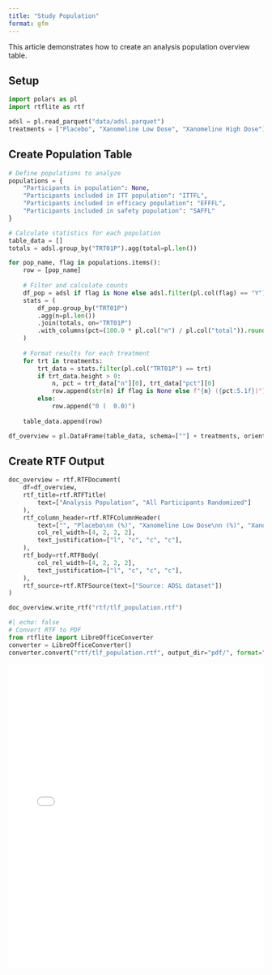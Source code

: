 ```yaml
---
title: "Study Population"
format: gfm
---
```


<!-- `.md` and `.py` files are generated from the `.qmd` file. Please edit that file. -->

This article demonstrates how to create an analysis population overview table.

## Setup

```python
import polars as pl
import rtflite as rtf

adsl = pl.read_parquet("data/adsl.parquet")
treatments = ["Placebo", "Xanomeline Low Dose", "Xanomeline High Dose"]
```

## Create Population Table

```python
# Define populations to analyze
populations = {
    "Participants in population": None,
    "Participants included in ITT population": "ITTFL",
    "Participants included in efficacy population": "EFFFL", 
    "Participants included in safety population": "SAFFL"
}

# Calculate statistics for each population
table_data = []
totals = adsl.group_by("TRT01P").agg(total=pl.len())

for pop_name, flag in populations.items():
    row = [pop_name]
    
    # Filter and calculate counts
    df_pop = adsl if flag is None else adsl.filter(pl.col(flag) == "Y")
    stats = (
        df_pop.group_by("TRT01P")
        .agg(n=pl.len())
        .join(totals, on="TRT01P")
        .with_columns(pct=(100.0 * pl.col("n") / pl.col("total")).round(1))
    )
    
    # Format results for each treatment
    for trt in treatments:
        trt_data = stats.filter(pl.col("TRT01P") == trt)
        if trt_data.height > 0:
            n, pct = trt_data["n"][0], trt_data["pct"][0]
            row.append(str(n) if flag is None else f"{n} ({pct:5.1f})")
        else:
            row.append("0 (  0.0)")
    
    table_data.append(row)

df_overview = pl.DataFrame(table_data, schema=[""] + treatments, orient="row")
```

## Create RTF Output

```python
doc_overview = rtf.RTFDocument(
    df=df_overview,
    rtf_title=rtf.RTFTitle(
        text=["Analysis Population", "All Participants Randomized"]
    ),
    rtf_column_header=rtf.RTFColumnHeader(
        text=["", "Placebo\nn (%)", "Xanomeline Low Dose\nn (%)", "Xanomeline High Dose\nn (%)"],
        col_rel_width=[4, 2, 2, 2],
        text_justification=["l", "c", "c", "c"],
    ),
    rtf_body=rtf.RTFBody(
        col_rel_width=[4, 2, 2, 2],
        text_justification=["l", "c", "c", "c"],
    ),
    rtf_source=rtf.RTFSource(text=["Source: ADSL dataset"])
)

doc_overview.write_rtf("rtf/tlf_population.rtf")
```

```python
#| echo: false
# Convert RTF to PDF
from rtflite import LibreOfficeConverter
converter = LibreOfficeConverter()
converter.convert("rtf/tlf_population.rtf", output_dir="pdf/", format="pdf", overwrite=True)
```

<embed src="pdf/tlf_population.pdf" style="width:100%; height:600px" type="application/pdf">